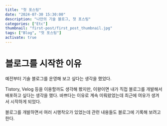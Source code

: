 ```yaml
---
title: "첫 포스팅"
date: "2024-07-30 15:30:00"
description: "나만의 기술 블로그, 첫 포스팅"
categories: ["Etc"]
thumbnail: "first-post/first_post_thumbnail.jpg"
tags: ["Blog", "첫 포스팅"]
activate: true
---
```


# 블로그를 시작한 이유

예전부터 기술 블로그를 운영해 보고 싶다는 생각을 했었다.

Tistory, Velog 등을 이용할까도 생각해 봤지만, 이왕이면 내가 직접 블로그를 개발해서 배포하고 싶다는 생각을 했다. 바쁘다는 이유로 계속 미뤄왔었는데 최근에 여유가 생겨서 시작하게 되었다.

블로그를 개발하면서 여러 시행착오가 있었는데 관련 내용들도 블로그에 기록해 보려고 한다.
